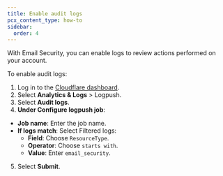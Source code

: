 ```yaml
---
title: Enable audit logs
pcx_content_type: how-to
sidebar:
  order: 4
---
```


With Email Security, you can enable logs to review actions performed on your account.

To enable audit logs:

1. Log in to the [Cloudflare dashboard](https://dash.cloudflare.com/).
2. Select **Analytics & Logs** > Logpush.
3. Select **Audit logs**.
4. **Under Configure logpush job**:
  - **Job name**: Enter the job name.
  - **If logs match**: Select Filtered logs:
      - **Field**: Choose `ResourceType`.
      - **Operator**: Choose `starts with`.
      - **Value**: Enter `email_security`.
5. Select **Submit**.